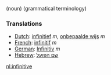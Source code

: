 (noun) (grammatical terminology)

===Translations===
*[[Dutch]]: [[infinitief]] ''m'', [[onbepaalde wijs]] ''m''
*[[French]]: [[infinitif]] ''m''
*[[German]]: [[Infinitiv]] ''m''
*[[Hebrew]]: [[שם הפועל]]

[[nl:infinitive]]